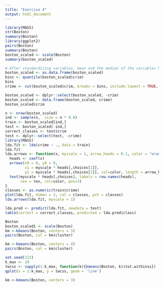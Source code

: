 ```yaml
---
title: "Exercise 4"
output: html_document
---
```

```r
library(MASS)
str(Boston)
summary(Boston)
library(ggplot2)
pairs(Boston)
summary(Boston)
boston_scaled <- scale(Boston)
summary(boston_scaled)

# After standardizing variables, mean and the median of the variables have become smaller. Also the distance between maximum and minimum value have become narrower. 
boston_scaled <- as.data.frame(boston_scaled)
bins <- quantile(boston_scaled$crim)
bins
crime <- cut(boston_scaled$crim, breaks = bins, include.lowest = TRUE, labels = c("low", "med_low", "med_high", "high"))

boston_scaled <- dplyr::select(boston_scaled, -crim)
boston_scaled <- data.frame(boston_scaled, crime)
boston_scaled$crim

n <- nrow(boston_scaled)
ind <- sample(n,  size = n * 0.8)
train <- boston_scaled[ind,]
test <- boston_scaled[-ind,]
correct_classes <- test$crim
test <- dplyr::select(test, -crime)
library(MASS)
lda.fit <- lda(crime ~ ., data = train)
lda.fit
lda.arrows <- function(x, myscale = 1, arrow_heads = 0.1, color = "orange", tex = 0.75, choices = c(1,2)){
  heads <- coef(x)
  arrows(x0 = 0, y0 = 0, 
         x1 = myscale * heads[,choices[1]], 
         y1 = myscale * heads[,choices[2]], col=color, length = arrow_heads)
  text(myscale * heads[,choices], labels = row.names(heads), 
       cex = tex, col=color, pos=3)
}
classes <- as.numeric(train$crime)
plot(lda.fit, dimen = 2, col = classes, pch = classes)
lda.arrows(lda.fit, myscale = 1)

lda.pred <- predict(lda.fit, newdata = test)
table(correct = correct_classes, predicted = lda.pred$class)

Boston
boston_scaled1 <- scale(Boston)
km <-kmeans(Boston, centers = 3)
pairs(Boston, col = km$cluster)

km <-kmeans(Boston, centers = 4)
pairs(Boston, col = km$cluster)

set.seed(123)
k_max <- 10
twcss <- sapply(1:k_max, function(k){kmeans(Boston, k)$tot.withinss})
qplot(x = 1:k_max, y = twcss, geom = 'line')

km <-kmeans(Boston, centers = 3)
```

